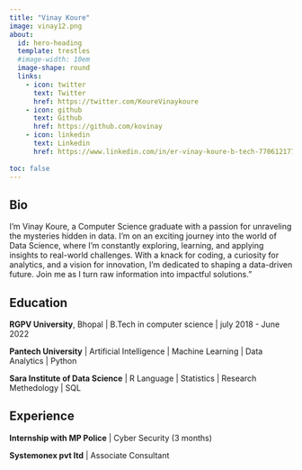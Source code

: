 ---
title: "Vinay Koure"
image: vinay12.png
about:
  id: hero-heading
  template: trestles
  #image-width: 10em 
  image-shape: round
  links:
    - icon: twitter
      text: Twitter
      href: https://twitter.com/KoureVinaykoure
    - icon: github
      text: Github
      href: https://github.com/kovinay
    - icon: linkedin
      text: Linkedin
      href: https://www.linkedin.com/in/er-vinay-koure-b-tech-770612177/
      
toc: false
---

## Bio

I'm Vinay Koure, a Computer Science graduate with a passion for unraveling the mysteries hidden in data. I'm on an exciting journey into the world of Data Science, where I'm constantly exploring, learning, and applying insights to real-world challenges. With a knack for coding, a curiosity for analytics, and a vision for innovation, I'm dedicated to shaping a data-driven future. Join me as I turn raw information into impactful solutions."

## Education

**RGPV University**, Bhopal \| B.Tech in computer science \| july 2018 - June 2022

**Pantech University** \| Artificial Intelligence \| Machine Learning \| Data Analytics \| Python

**Sara Institute of Data Science** \| R Language \| Statistics \| Research Methedology \| SQL

## Experience

**Internship with MP Police** \| Cyber Security (3 months)

**Systemonex pvt ltd** \| Associate Consultant
